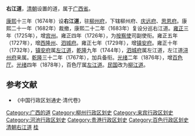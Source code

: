 '''右江道'''，[[清朝|清朝]]设置的道，属于[[广西省_(清)|广西省]]。

[[康熙|康熙]]十三年（1674年）设'''右江道'''，驻[[柳州府|柳州府]]，下辖柳州府、[[庆远府|庆远府]]、[[思恩府|思恩府]]。康熙二十一年（1682年）裁撤，康熙二十二年（1683年）复设分巡右江道。[[雍正|雍正]]三年（1725年），增[[宾州|宾州]]。雍正四年（1726年），为[[按察使|按察使]]司副使衔。雍正五年（1727年），增[[西隆州|西隆州]]、[[泗城府|泗城府]]。雍正七年（1729年），增[[镇安府|镇安府]]。雍正十年（1732年），[[镇安府|镇安府]]属[[左江道|左江道]]，[[乾隆|乾隆]]九年（1744年），[[泗城府|泗城府]]属左江道，左江道[[浔州府|浔州府]]来属。[[乾隆|乾隆]]三十二年（1767年），加兵备衔。[[光绪|光绪]]二年（1876年），增[[百色厅|百色厅]]。[[光绪|光绪]]四年（1878年），百色厅属[[左江道|左江道]]。[[中華民國|民国]]改为[[柳江道|柳江道]]。

==参考文献==
*《中国行政区划通史·清代卷》

{{广西历史二级政区|nocat}}
{{清朝巡守道|nocat}}
{{清朝广西省行政區劃|nocat}}
[[Category:广西的道|Category:广西的道]]
[[Category:柳州行政区划史|Category:柳州行政区划史]]
[[Category:来宾行政区划史|Category:来宾行政区划史]]
[[Category:河池行政区划史|Category:河池行政区划史]]
[[Category:贵港行政区划史|Category:贵港行政区划史]]
[[Category:百色行政区划史|Category:百色行政区划史]]
[[Category:清朝右江道|]]
[[Category:清朝的道|桂]]